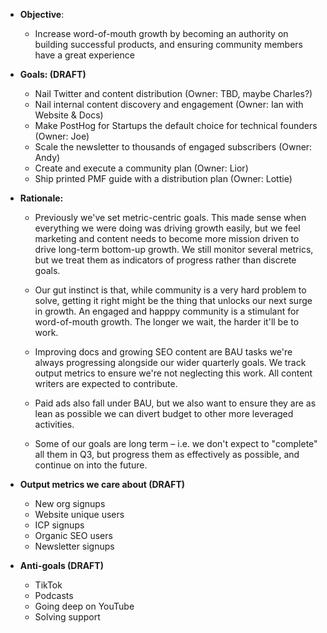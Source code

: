 * **Objective**:
    * Increase word-of-mouth growth by becoming an authority on building successful products, and ensuring community members have a great experience

* **Goals: (DRAFT)**
    * Nail Twitter and content distribution (Owner: TBD, maybe Charles?)
    * Nail internal content discovery and engagement (Owner: Ian with Website & Docs)
    * Make PostHog for Startups the default choice for technical founders (Owner: Joe)
    * Scale the newsletter to thousands of engaged subscribers (Owner: Andy)
    * Create and execute a community plan (Owner: Lior)
    * Ship printed PMF guide with a distribution plan (Owner: Lottie)

* **Rationale:**
    * Previously we've set metric-centric goals. This made sense when everything we were doing was driving growth easily, but we feel marketing and content needs to become more mission driven to drive long-term bottom-up growth. We still monitor several metrics, but we treat them as indicators of progress rather than discrete goals.

    * Our gut instinct is that, while community is a very hard problem to solve, getting it right might be the thing that unlocks our next surge in growth. An engaged and happpy community is a stimulant for word-of-mouth growth. The longer we wait, the harder it'll be to work.

    * Improving docs and growing SEO content are BAU tasks we're always progressing alongside our wider quarterly goals. We track output metrics to ensure we're not neglecting this work. All content writers are expected to contribute.

    * Paid ads also fall under BAU, but we also want to ensure they are as lean as possible we can divert budget to other more leveraged activities.

    * Some of our goals are long term – i.e. we don't expect to "complete" all them in Q3, but progress them as effectively as possible, and continue on into the future.

* **Output metrics we care about (DRAFT)**
    * New org signups
    * Website unique users
    * ICP signups
    * Organic SEO users
    * Newsletter signups 

* **Anti-goals (DRAFT)** 
    * TikTok
    * Podcasts
    * Going deep on YouTube
    * Solving support
